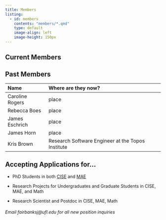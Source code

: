 ```yaml
---
title: Members
listing: 
  - id: members
    contents: "members/*.qmd"
    type: default
    image-align: left
    image-height: 150px
---
```


## Current Members

:::{#members}
:::

## Past Members

|  Name           | Where are they now?|
|:----------------|:-------------------|
|Caroline Rogers  |       place        |
|Rebecca Boes     |       place        |
|James Eschrich   |       place        |
|James Horn       |       place        |
|Kris Brown       |Research Software Engineer at the Topos Institute|

## Accepting Applications for...

* PhD Students in both [CISE](https://www.cise.ufl.edu/academics/graduate/phd/) and [MAE](https://mae.ufl.edu/students/graduate/degree-programs-requirements/)

* Research Projects for Undergraduates and Graduate Students in CISE, MAE, and Math

* Research Scientist and Postdoc in CISE, MAE, Math

###### Email fairbanksj@ufl.edu for all new position inquiries
